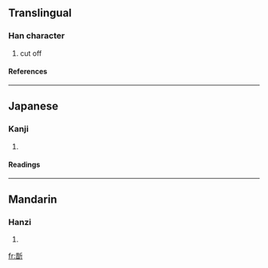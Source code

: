 ==Translingual==
===Han character===
{{Han char|rn=69|rad=斤|as=08|sn=12|four=4262<sub>1</sub>|canj=廿日竹一中 (TAHML)}}
# cut off
====References====
{{Han ref|kx=0480.020|dkj=13562|dj=0839.030|hdz=32025.070|uh=65AE|ud=26030|bh=D97C|bd=55676}}
----
==Japanese==
===Kanji===
{{ja-kanji|grade=|rs=斤08}}
# {{defn|Japanese}} 
====Readings====
{{ja-readings|on=[[さく]] (saku), [[しゃく]] (shaku)|kun=[[きる]] (kiru)}}
----
==Mandarin==
===Hanzi===
{{cmn-hanzi|pin=[[zhuó]] (zhuo2)|wg=cho<sup>2</sup>}}
# {{defn|Mandarin}}

[[fr:斮]]